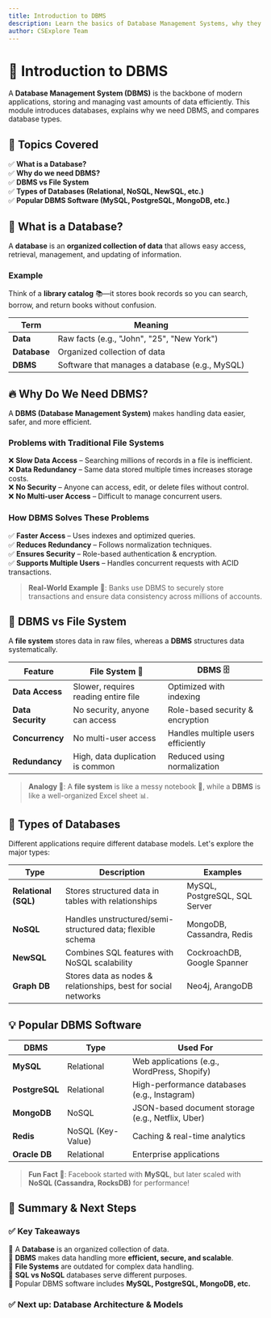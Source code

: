 ```yaml
---
title: Introduction to DBMS
description: Learn the basics of Database Management Systems, why they are essential, and explore different types of databases and DBMS software.
author: CSExplore Team
---
```


# 📌 Introduction to DBMS

A **Database Management System (DBMS)** is the backbone of modern applications, storing and managing vast amounts of data efficiently. This module introduces databases, explains why we need DBMS, and compares database types.

## 📖 Topics Covered  
✅ **What is a Database?**  
✅ **Why do we need DBMS?**  
✅ **DBMS vs File System**  
✅ **Types of Databases (Relational, NoSQL, NewSQL, etc.)**  
✅ **Popular DBMS Software (MySQL, PostgreSQL, MongoDB, etc.)**  

## 🧐 What is a Database?  

A **database** is an **organized collection of data** that allows easy access, retrieval, management, and updating of information.  

### **Example**  
Think of a **library catalog** 📚—it stores book records so you can search, borrow, and return books without confusion.  

| Term          | Meaning |
|--------------|---------|
| **Data**      | Raw facts (e.g., "John", "25", "New York") |
| **Database**  | Organized collection of data |
| **DBMS**      | Software that manages a database (e.g., MySQL) |

## 🔥 Why Do We Need DBMS?  

A **DBMS (Database Management System)** makes handling data easier, safer, and more efficient.  

### **Problems with Traditional File Systems**  
❌ **Slow Data Access** – Searching millions of records in a file is inefficient.  
❌ **Data Redundancy** – Same data stored multiple times increases storage costs.  
❌ **No Security** – Anyone can access, edit, or delete files without control.  
❌ **No Multi-user Access** – Difficult to manage concurrent users.  

### **How DBMS Solves These Problems**  
✅ **Faster Access** – Uses indexes and optimized queries.  
✅ **Reduces Redundancy** – Follows normalization techniques.  
✅ **Ensures Security** – Role-based authentication & encryption.  
✅ **Supports Multiple Users** – Handles concurrent requests with ACID transactions.  

> **Real-World Example** 🏦: Banks use DBMS to securely store transactions and ensure data consistency across millions of accounts.

## 📂 DBMS vs File System  

A **file system** stores data in raw files, whereas a **DBMS** structures data systematically.  

| Feature        | File System 📁 | DBMS 🗄️ |
|---------------|---------------|---------|
| **Data Access** | Slower, requires reading entire file | Optimized with indexing |
| **Data Security** | No security, anyone can access | Role-based security & encryption |
| **Concurrency** | No multi-user access | Handles multiple users efficiently |
| **Redundancy** | High, data duplication is common | Reduced using normalization |

> **Analogy 🧐**: A **file system** is like a messy notebook 📝, while a **DBMS** is like a well-organized Excel sheet 📊.

## 🔄 Types of Databases  

Different applications require different database models. Let's explore the major types:

| Type | Description | Examples |
|------|------------|----------|
| **Relational (SQL)** | Stores structured data in tables with relationships | MySQL, PostgreSQL, SQL Server |
| **NoSQL** | Handles unstructured/semi-structured data; flexible schema | MongoDB, Cassandra, Redis |
| **NewSQL** | Combines SQL features with NoSQL scalability | CockroachDB, Google Spanner |
| **Graph DB** | Stores data as nodes & relationships, best for social networks | Neo4j, ArangoDB |

## 💡 Popular DBMS Software  

| DBMS | Type | Used For |
|------|------|---------|
| **MySQL** | Relational | Web applications (e.g., WordPress, Shopify) |
| **PostgreSQL** | Relational | High-performance databases (e.g., Instagram) |
| **MongoDB** | NoSQL | JSON-based document storage (e.g., Netflix, Uber) |
| **Redis** | NoSQL (Key-Value) | Caching & real-time analytics |
| **Oracle DB** | Relational | Enterprise applications |

> **Fun Fact** 🧠: Facebook started with **MySQL**, but later scaled with **NoSQL (Cassandra, RocksDB)** for performance!

## 🏁 **Summary & Next Steps**  

### ✅ **Key Takeaways**  
🔹 A **Database** is an organized collection of data.  
🔹 **DBMS** makes data handling more **efficient, secure, and scalable**.  
🔹 **File Systems** are outdated for complex data handling.  
🔹 **SQL vs NoSQL** databases serve different purposes.  
🔹 Popular DBMS software includes **MySQL, PostgreSQL, MongoDB, etc.**  

### ✅ **Next up: Database Architecture & Models** 